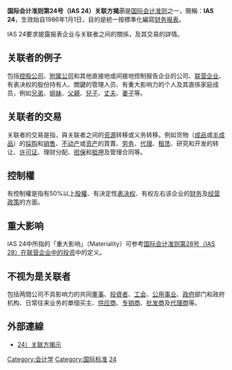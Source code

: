 '''国际会计准则第24号（IAS 24）关联方揭示'''是[[国际会计准则|国际会计准则]]之一，簡稱：'''IAS 24'''，生效始自1986年1月1日，目的是統一按標準化編寫[[财务报表|财务报表]]。

IAS 24要求披露报表企业与关联者之间的關係，及其交易的詳情。

== 关联者的例子 ==
包括[[控股公司|控股公司]]、[[子公司|附属公司]]和其他直接地或间接地控制报告企业的公司、[[联营企业|联营企业]]、有表决权的股份持有人、關鍵的管理人员、有重大影响力的个人及其直係家庭成员，例如[[兄弟|兄弟]]、[[姐妹|姐妹]]、[[父親|父親]]、[[兒子|兒子]]、[[丈夫|丈夫]]、[[妻子|妻子]]等。

==关联者的交易==
关联者的交易是指，與关联者之间的[[资源|资源]]转移或义务转移。例如货物（[[成品|成品]]或[[半成品|半成品]]）的[[採购|採购]]和[[销售|销售]]、[[不动产|不动产]]或[[资产|资产]]的買賣、[[劳务|劳务]]、[[代理|代理]]、[[租赁|租赁]]、研究和开发的转让、[[许可证|许可证]]、理财分配、[[担保|担保]]和[[抵押|抵押]]及管理合同等。

==控制權==
有控制權是指有50%以上[[股權|股權]]、有決定性[[表决权|表决权]]、有权左右该企业的[[财务|财务]]及[[经营政策|经营政策]]的方面。

==重大影响==
IAS 24中所指的「重大影响」（Materiality）可参考[[国际会计准则第28号（IAS_28）在联营企业中的投资|国际会计准则第28号（IAS 28）在联营企业中的投资]]中的定义。

==不视为是关联者==
包括两間公司不具影响力的共同[[董事|董事]]、[[投資者|投資者]]、[[工会|工会]]、[[公用事业|公用事业]]、[[政府|政府]]部门和政府机构、日常往来业务的單個买主、[[供应商|供应商]]、[[专销商|专销商]]、[[批发商|批发商]]及[[代理商|代理商]]等。

== 外部連線 ==
* [http://www.ahhpcpa.com.cn/law/cpa-law4/gwa21.htm（中文版）国际会计准则第24号（IAS 24）关联方揭示]{{dead link|date=2017年12月 |bot=InternetArchiveBot |fix-attempted=yes }}
{{Accounting-stub}}
[[Category:会计学|Category:会计学]]
[[Category:国际标准|Category:国际标准]]
[[Category:國際財務報告準則|24]]